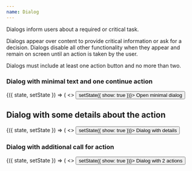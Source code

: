 ```yaml
---
name: Dialog
---
```

Dialogs inform users about a required or critical task.

Dialogs appear over content to provide critical information or ask for a
decision. Dialogs disable all other functionality when they appear and remain on
screen until an action is taken by the user.

Dialogs must include at least one action button and no more than two.

### Dialog with minimal text and one continue action

<Playground>
  <State
    initial={{
      show: false
    }}
  >
    {({ state, setState }) => (
      <>
        <Button onClick={() => setState({ show: true })}>
          Open minimal dialog
        </Button>
        <Dialog
          show={state.show}
          title="Minimal dialog here"
          primaryCta={{
            action: () => setState({ show: false }),
            text: "Continue",
          }}
        />
      </>
    )}
  </State>
</Playground>

## Dialog with some details about the action

<Playground>
  <State
    initial={{
      show: false
    }}
  >
    {({ state, setState }) => (
      <>
        <Button onClick={() => setState({ show: true })}>
          Dialog with details
        </Button>
        <Dialog
          detail="This extra informaton is important."
          show={state.show}
          title="Dialog with details"
          primaryCta={{
            action: () => setState({ show: false }),
            text: "Continue",
          }}
        />
      </>
    )}
  </State>
</Playground>

### Dialog with additional call for action

<Playground>
  <State
    initial={{
      show: false
    }}
  >
    {({ state, setState }) => (
      <>
        <Button onClick={() => setState({ show: true })}>
          Dialog with 2 actions
        </Button>
        <Dialog
          detail="This action cannot be undone."
          show={state.show}
          title="Permanently delete this work?"
          primaryCta={{
            action: () => setState({ show: false }),
            text: "Delete",
          }}
          secondaryCta={{
            action: () => setState({ show: false }),
            text: "Cancel",
          }}
        />
      </>
    )}
  </State>
</Playground>
